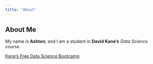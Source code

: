 ```yaml
---
title: "About"
---
```

## About Me
My name is **Ashton**, and I am a student in **David Kane's** *Data Science course*.

[Kane’s Free Data Science Bootcamp](https://bootcamp.davidkane.info)
